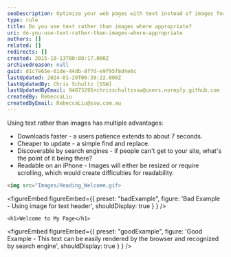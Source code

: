 ```yaml
---
seoDescription: Optimize your web pages with text instead of images for faster load times, better search engine visibility, and improved mobile readability
type: rule
title: Do you use text rather than images where appropriate?
uri: do-you-use-text-rather-than-images-where-appropriate
authors: []
related: []
redirects: []
created: 2015-10-13T00:08:17.000Z
archivedreason: null
guid: d1c7e65e-61de-44db-8f7d-e9f95f8d4e6c
lastUpdated: 2024-01-29T00:39:22.000Z
lastUpdatedBy: Chris Schultz [SSW]
lastUpdatedByEmail: 94873295+chrisschultzssw@users.noreply.github.com
createdBy: RebeccaLiu
createdByEmail: RebeccaLiu@ssw.com.au
---
```

Using text rather than images has multiple advantages:

* Downloads faster - a users patience extends to about 7 seconds.
* Cheaper to update - a simple find and replace.
* Discoverable by search engines - if people can't get to your site, what's the point of it being there?
* Readable on an iPhone - Images will either be resized or require scrolling, which would create difficulties for readability.
```html
<img src="Images/Heading_Welcome.gif>
```

<figureEmbed figureEmbed={{
  preset: "badExample",
  figure: 'Bad Example - Using image for text header',
  shouldDisplay: true
} } />


```hcl
<h1>Welcome to My Page</h1>
```

<figureEmbed figureEmbed={{
  preset: "goodExample",
  figure: 'Good Example - This text can be easily rendered by the browser and recognized by search engine',
  shouldDisplay: true
} } />
